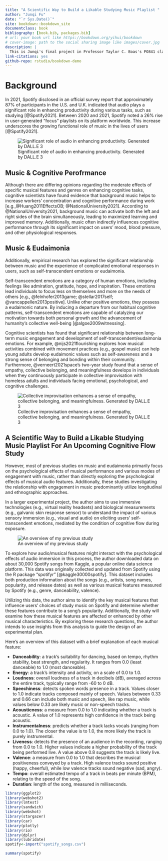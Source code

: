 ```yaml
--- 
title: "A Scientific Way to Build a Likable Studying Music Playlist "
author: "Junqi Fu"
date: "`r Sys.Date()`"
site: bookdown::bookdown_site
documentclass: book
bibliography: [book.bib, packages.bib]
# url: your book url like https://bookdown.org/yihui/bookdown
# cover-image: path to the social sharing image like images/cover.jpg
description: |
  This is Junqi's final project in Professor Taylor C. Boas's PO841 class.
link-citations: yes
github-repo: rstudio/bookdown-demo
---
```


# Background

In 2021, Spotify disclosed in an official survey report that approximately 87% of participants in the U.S. and U.K. indicated that audio plays a significant role in enhancing productivity during various tasks, such as studying [@Spotify2021]. Between 2020 and 2021, Spotify noted a 26% rise in user-generated "focus" playlists on its platform worldwide. This increase underscores the growing functional role of music in the lives of users [@Spotify2021].

![Significant role of audio in enhancing productivity. Generated by DALL.E 3](1.png)


## Music \& Cognitive Perofrmance

Although there are differing opinions regarding the moderate effects of specific musical features and genres on enhancing cognitive tasks, cognitive scientists have found evidence that background music helps to increase workers' concentration and cognitive performance during work [e.g.,@Huang2011EffectsOB; @NationalUniversity2021]. According to @NationalUniversity2021, background music can activate both the left and right sides of the brain simultaneously, leading to maximized learning and improved memory. Additionally, music often indirectly influences cognitive performance through its significant impact on users' mood, blood pressure, and other physiological responses.

## Music \& Eudaimonia

Additionally, empirical research has explored the significant relationship between music and the experience of complicated emotional responses in users, such as self-transcendent emotions or eudaimonia. 

Self-transcendent emotions are a category of human emotions, including feelings like admiration, gratitude, hope, and inspiration. These emotions lead individuals to focus less on themselves and more on the needs of others [e.g., @felnhofer2013game;  @stellar2017self; @vancappellen2013positive]. Unlike other positive emotions, they possess a eudaimonic nature. By inducing a departure from our habitual cognitive patterns, self-transcendent emotions are capable of catalyzing our motivation towards both personal growth and the advancement of humanity's collective well-being [@algoe2009witnessing].

Cognitive scientists has found that significant relationship between long-term music engagement and development of self-transcendent/eudaimonia emotions. For example, 
@nijs2021flourishing explores how musical activities combined with movement practices (e.g., gospel music) can help young adults develop eudaimonic values such as self-awareness and a strong sense of belonging and bonding within their community. Furthermore, @verneert2021space's two-year study found that a sense of empathy, collective belonging, and meaningfulness develops in individuals when they continuously participate in collective improvisation with homeless adults and individuals facing emotional, psychological, and cognitive challenges.

![Collective improvisation enhances a sense of empathy, collective belonging, and meaningfulness. Generated by DALL.E 3](2.png)

## A Scientific Way to Build a Likable Studying Music Playlist For An Upcoming Cognitive Flow Study

However, most of previous studies on music and eudaimonia primarily focus on the psychological effects of musical performance and various modes of engagement with music, rather than directly exploring the psychological effects of musical audio features. Additionally, these studies investigating the relationship with engagement in music predominantly utilize longitudinal and ethnographic approaches.

In a larger experimental project, the author aims to use immersive technologies (e.g., virtual reality headsets) and biological measurements (e.g., galvanic skin response sensor) to understand the impact of various sensory immersion (e.g., visual and audio) on eliciting users' self-transcendent emotions, mediated by the condition of cognitive flow during exposure.

![An overview of my previous study](3.png)

To explore how audio/musical features might interact with the psychological effects of audio immersion in this process, the author downloaded data on about 30,000 Spotify songs from Kaggle, a popular online data science platform. This data was originally collected and updated from Spotify using the R package "spotifyr" [@kaggle30000spotify]. This dataset includes both production information about the songs (e.g., artists, song names, popularity, and release dates) as well as various musical features measured by Spotify (e.g., genre, danceability, valence).

Utilizing this data, the author aims to identify the key musical features that influence users' choices of study music on Spotify and determine whether these features contribute to a song's popularity. Additionally, the study will examine how these musical features are affected or enhanced by other musical characteristics. By exploring these research questions, the author intends to use insights from this analysis to guide the design of an experimental plan.

Here's an overview of this dataset with a brief explanation of each musical feature:

- **Danceability**: a track's suitability for dancing, based on tempo, rhythm stability, beat strength, and regularity. It ranges from 0.0 (least danceable) to 1.0 (most danceable).
- **Energy**: a track's intensity and activity, on a scale of 0.0 to 1.0.
- **Loudness**: overall loudness of a track in decibels (dB), averaged across the entire track, typically range from -60 to 0 dB.
- **Speechiness**: detects spoken words presence in a track. Values closer to 1.0 indicate tracks composed mainly of speech. Values between 0.33 and 0.66 can include both music and speech, like rap music, while values below 0.33 are likely music or non-speech tracks.
- **Acousticness**: a measure from 0.0 to 1.0 indicating whether a track is acoustic. A value of 1.0 represents high confidence in the track being acoustic.
- **Instrumentalness**: predicts whether a track lacks vocals (ranging from 0.0 to 1.0). The closer the value is to 1.0, the more likely the track is purely instrumental.
- **Liveness**: detects the presence of an audience in the recording, ranging from 0.0 to 1.0. Higher values indicate a higher probability of the track being performed live. A value above 0.8 suggests the track is likely live.
- **Valence**: a measure from 0.0 to 1.0 that describes the musical positiveness conveyed by a track. High valence tracks sound positive (happy, cheerful), while low valence tracks sound negative (sad, angry).
- **Tempo**: overall estimated tempo of a track in beats per minute (BPM), relating to the speed of the song.
- **Duration**: length of the song, measured in milliseconds.

```r
library(ggplot2)
library(webshot2)
library(lmtest)
library(sandwich)
library(webshot)
library(stargazer)
library(car)
library(plotly)
library(rio)
library(dplyr)
library(lubridate)
spotify<-import("spotify_songs.csv")
```

```r
summary(spotify)
```
